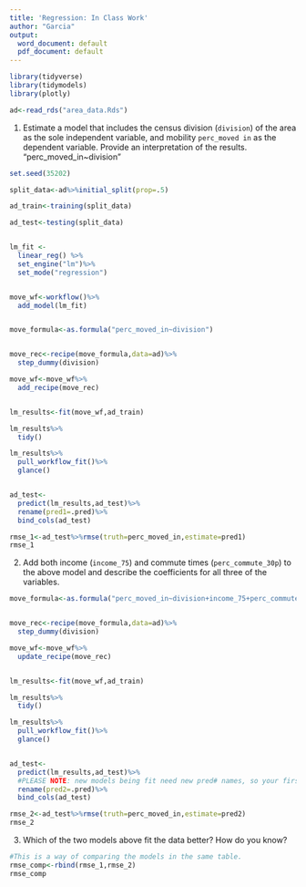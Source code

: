 ---
title: 'Regression: In Class Work'
author: "Garcia"
output:
  word_document: default
  pdf_document: default
---

```{r}
library(tidyverse)
library(tidymodels)
library(plotly)
```

```{r}
ad<-read_rds("area_data.Rds")
```

1. Estimate a model that includes the census division (`division`)  of the area as the sole independent variable, and mobility `perc_moved in` as the dependent variable. Provide an interpretation of the results. "perc_moved_in~division"
```{r}
set.seed(35202)

split_data<-ad%>%initial_split(prop=.5)

ad_train<-training(split_data)

ad_test<-testing(split_data)


lm_fit <- 
  linear_reg() %>% 
  set_engine("lm")%>%
  set_mode("regression")


move_wf<-workflow()%>%
  add_model(lm_fit)


move_formula<-as.formula("perc_moved_in~division")


move_rec<-recipe(move_formula,data=ad)%>%
  step_dummy(division)

move_wf<-move_wf%>%
  add_recipe(move_rec)


lm_results<-fit(move_wf,ad_train)

lm_results%>%
  tidy()

lm_results%>%
  pull_workflow_fit()%>%
  glance()


ad_test<-
  predict(lm_results,ad_test)%>%
  rename(pred1=.pred)%>%
  bind_cols(ad_test)

rmse_1<-ad_test%>%rmse(truth=perc_moved_in,estimate=pred1)  
rmse_1

```


2. Add both income (`income_75`) and commute times (`perc_commute_30p`) to the above model and describe the coefficients for all three  of the variables. 
```{r}

move_formula<-as.formula("perc_moved_in~division+income_75+perc_commute_30p")


move_rec<-recipe(move_formula,data=ad)%>%
  step_dummy(division)

move_wf<-move_wf%>%
  update_recipe(move_rec)


lm_results<-fit(move_wf,ad_train)

lm_results%>%
  tidy()

lm_results%>%
  pull_workflow_fit()%>%
  glance()


ad_test<-
  predict(lm_results,ad_test)%>%
  #PLEASE NOTE: new models being fit need new pred# names, so your first is pred1, the second is pred2, the third is pred3, etc. 
  rename(pred2=.pred)%>%
  bind_cols(ad_test)

rmse_2<-ad_test%>%rmse(truth=perc_moved_in,estimate=pred2)  
rmse_2
```


3. Which of the two models above fit the data better? How do you know?

```{r}
#This is a way of comparing the models in the same table. 
rmse_comp<-rbind(rmse_1,rmse_2)
rmse_comp
```

